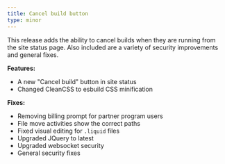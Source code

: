 ```yaml
---
title: Cancel build button
type: minor
---
```

This release adds the ability to cancel builds when they are running from the site status page. Also included are a variety of security improvements and general fixes.

**Features:**

* A new "Cancel build" button in site status
* Changed CleanCSS to esbuild CSS minification

**Fixes:**

* Removing billing prompt for partner program users
* File move activities show the correct paths
* Fixed visual editing for `.liquid` files
* Upgraded JQuery to latest
* Upgraded websocket security
* General security fixes